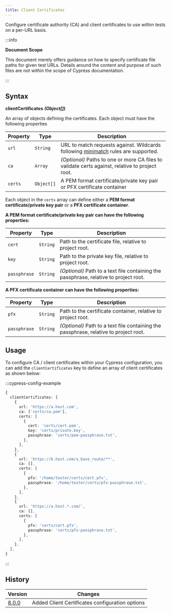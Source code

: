 ```yaml
---
title: Client Certificates
---
```


Configure certificate authority (CA) and client certificates to use within tests
on a per-URL basis.

:::info

<strong>Document Scope</strong>

This document merely offers guidance on how to specify certificate file paths
for given test URLs. Details around the content and purpose of such files are
not within the scope of Cypress documentation.

:::

## Syntax

**<Icon name="angle-right" /> clientCertificates** **_(Object[])_**

An array of objects defining the certificates. Each object must have the
following properties

| Property | Type       | Description                                                                                                              |
| -------- | ---------- | ------------------------------------------------------------------------------------------------------------------------ |
| `url`    | `String`   | URL to match requests against. Wildcards following [minimatch](https://github.com/isaacs/minimatch) rules are supported. |
| `ca`     | `Array`    | _(Optional)_ Paths to one or more CA files to validate certs against, relative to project root.                          |
| `certs`  | `Object[]` | A PEM format certificate/private key pair or PFX certificate container                                                   |

Each object in the `certs` array can define either a **PEM format
certificate/private key pair** or a **PFX certificate container**.

**A PEM format certificate/private key pair can have the following properties:**

| Property     | Type     | Description                                                                           |
| ------------ | -------- | ------------------------------------------------------------------------------------- |
| `cert`       | `String` | Path to the certificate file, relative to project root.                               |
| `key`        | `String` | Path to the private key file, relative to project root.                               |
| `passphrase` | `String` | _(Optional)_ Path to a text file containing the passphrase, relative to project root. |

**A PFX certificate container can have the following properties:**

| Property     | Type     | Description                                                                           |
| ------------ | -------- | ------------------------------------------------------------------------------------- |
| `pfx`        | `String` | Path to the certificate container, relative to project root.                          |
| `passphrase` | `String` | _(Optional)_ Path to a text file containing the passphrase, relative to project root. |

## Usage

To configure CA / client certificates within your Cypress configuration, you can
add the `clientCertificates` key to define an array of client certificates as
shown below:

:::cypress-config-example

```ts
{
  clientCertificates: [
    {
      url: 'https://a.host.com',
      ca: ['certs/ca.pem'],
      certs: [
        {
          cert: 'certs/cert.pem',
          key: 'certs/private.key',
          passphrase: 'certs/pem-passphrase.txt',
        },
      ],
    },
    {
      url: 'https://b.host.com/a_base_route/**',
      ca: [],
      certs: [
        {
          pfx: '/home/tester/certs/cert.pfx',
          passphrase: '/home/tester/certs/pfx-passphrase.txt',
        },
      ],
    },
    {
      url: 'https://a.host.*.com/',
      ca: [],
      certs: [
        {
          pfx: 'certs/cert.pfx',
          passphrase: 'certs/pfx-passphrase.txt',
        },
      ],
    },
  ],
}
```

:::

## History

| Version                                     | Changes                                         |
| ------------------------------------------- | ----------------------------------------------- |
| [8.0.0](/guides/references/changelog#8-0-0) | Added Client Certificates configuration options |
